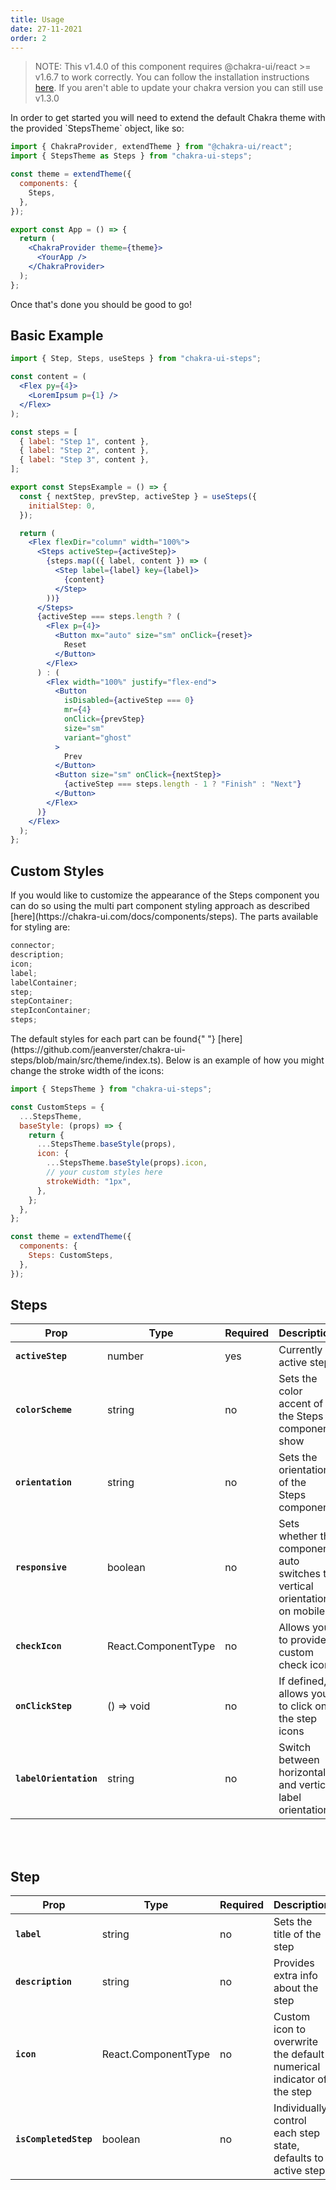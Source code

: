 ```yaml
---
title: Usage
date: 27-11-2021
order: 2
---
```



> NOTE: This v1.4.0 of this component requires @chakra-ui/react >= v1.6.7 to work correctly. You can follow the installation instructions <a href="https://chakra-ui.com/docs/getting-started" target="_blank">here</a>. If you aren't able to update your chakra version you can still use v1.3.0

<p>
  In order to get started you will need to extend the default Chakra
  theme with the provided `StepsTheme` object, like so:
</p>

```jsx
import { ChakraProvider, extendTheme } from "@chakra-ui/react";
import { StepsTheme as Steps } from "chakra-ui-steps";

const theme = extendTheme({
  components: {
    Steps,
  },
});

export const App = () => {
  return (
    <ChakraProvider theme={theme}>
      <YourApp />
    </ChakraProvider>
  );
};
```

Once that's done you should be good to go!

<Divider my={4} />

## Basic Example

```jsx
import { Step, Steps, useSteps } from "chakra-ui-steps";

const content = (
  <Flex py={4}>
    <LoremIpsum p={1} />
  </Flex>
);

const steps = [
  { label: "Step 1", content },
  { label: "Step 2", content },
  { label: "Step 3", content },
];

export const StepsExample = () => {
  const { nextStep, prevStep, activeStep } = useSteps({
    initialStep: 0,
  });

  return (
    <Flex flexDir="column" width="100%">
      <Steps activeStep={activeStep}>
        {steps.map(({ label, content }) => (
          <Step label={label} key={label}>
            {content}
          </Step>
        ))}
      </Steps>
      {activeStep === steps.length ? (
        <Flex p={4}>
          <Button mx="auto" size="sm" onClick={reset}>
            Reset
          </Button>
        </Flex>
      ) : (
        <Flex width="100%" justify="flex-end">
          <Button
            isDisabled={activeStep === 0}
            mr={4}
            onClick={prevStep}
            size="sm"
            variant="ghost"
          >
            Prev
          </Button>
          <Button size="sm" onClick={nextStep}>
            {activeStep === steps.length - 1 ? "Finish" : "Next"}
          </Button>
        </Flex>
      )}
    </Flex>
  );
};
```

## Custom Styles

<p>
  If you would like to customize the appearance of the Steps component
  you can do so using the multi part component styling approach as
  described [here](https://chakra-ui.com/docs/components/steps). The
  parts available for styling are:
</p>

```js
connector;
description;
icon;
label;
labelContainer;
step;
stepContainer;
stepIconContainer;
steps;
```

<p>
  The default styles for each part can be found{" "}
  [here](https://github.com/jeanverster/chakra-ui-steps/blob/main/src/theme/index.ts).
  Below is an example of how you might change the stroke width of the
  icons:
</p>

```js
import { StepsTheme } from "chakra-ui-steps";

const CustomSteps = {
  ...StepsTheme,
  baseStyle: (props) => {
    return {
      ...StepsTheme.baseStyle(props),
      icon: {
        ...StepsTheme.baseStyle(props).icon,
        // your custom styles here
        strokeWidth: "1px",
      },
    };
  },
};

const theme = extendTheme({
  components: {
    Steps: CustomSteps,
  },
});
```

## Steps

| Prop                   | Type                | Required | Description                                                                | Default    |
| ---------------------- | ------------------- | -------- | -------------------------------------------------------------------------- | ---------- |
| **`activeStep`**       | number              | yes      | Currently active step                                                      | 0          |
| **`colorScheme`**      | string              | no       | Sets the color accent of the Steps component show                          | green      |
| **`orientation`**      | string              | no       | Sets the orientation of the Steps component                                | horizontal |
| **`responsive`**       | boolean             | no       | Sets whether the component auto switches to vertical orientation on mobile | true       |
| **`checkIcon`**        | React.ComponentType | no       | Allows you to provide a custom check icon                                  | undefined  |
| **`onClickStep`**      | () => void          | no       | If defined, allows you to click on the step icons                          | undefined  |
| **`labelOrientation`** | string              | no       | Switch between horizontal and vertical label orientation                   | undefined  |

<br />
<br />

## Step

| Prop                  | Type                | Required | Description                                                          | Default   |
| --------------------- | ------------------- | -------- | -------------------------------------------------------------------- | --------- |
| **`label`**           | string              | no       | Sets the title of the step                                           | ''        |
| **`description`**     | string              | no       | Provides extra info about the step                                   | ''        |
| **`icon`**            | React.ComponentType | no       | Custom icon to overwrite the default numerical indicator of the step | undefined |
| **`isCompletedStep`** | boolean             | no       | Individually control each step state, defaults to active step        | undefined |
